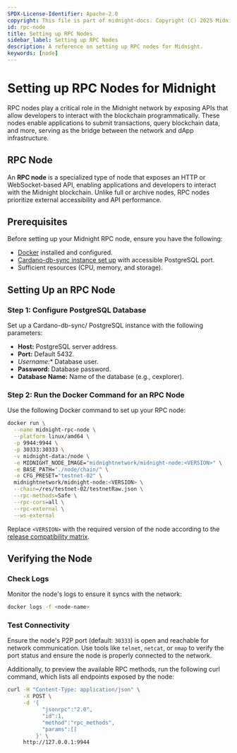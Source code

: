 ```yaml
---
SPDX-License-Identifier: Apache-2.0
copyright: This file is part of midnight-docs. Copyright (C) 2025 Midnight Foundation. Licensed under the Apache License, Version 2.0 (the "License"); You may not use this file except in compliance with the License. You may obtain a copy of the License at http://www.apache.org/licenses/LICENSE-2.0 Unless required by applicable law or agreed to in writing, software distributed under the License is distributed on an "AS IS" BASIS, WITHOUT WARRANTIES OR CONDITIONS OF ANY KIND, either express or implied. See the License for the specific language governing permissions and limitations under the License.
id: rpc-node
title: Setting up RPC Nodes
sidebar_label: Setting up RPC Nodes
description: A reference on setting up RPC nodes for Midnight.
keywords: [node]
---
```


# Setting up RPC Nodes for Midnight

RPC nodes play a critical role in the Midnight network by exposing APIs that allow developers to interact with the blockchain programmatically. These nodes enable applications to submit transactions, query blockchain data, and more, serving as the bridge between the network and dApp infrastructure.

## RPC Node

An **RPC node** is a specialized type of node that exposes an HTTP or WebSocket-based API, enabling applications and developers to interact with the Midnight blockchain. Unlike full or archive nodes, RPC nodes prioritize external accessibility and API performance.

## Prerequisites

Before setting up your Midnight RPC node, ensure you have the following:

* [Docker](https://docs.docker.com/engine/install/) installed and configured.
* [Cardano-db-sync instance set up](./cardano-db-sync) with accessible PostgreSQL port.
* Sufficient resources (CPU, memory, and storage).

## Setting Up an RPC Node

### Step 1: Configure PostgreSQL Database

Set up a Cardano-db-sync/ PostgreSQL instance with the following parameters:

* **Host:** PostgreSQL server address.
* **Port:** Default 5432.
* *Username:** Database user.
* **Password:** Database password.
* **Database Name:** Name of the database (e.g., cexplorer).

### Step 2: Run the Docker Command for an RPC Node

Use the following Docker command to set up your RPC node:

```bash
docker run \
  --name midnight-rpc-node \
  --platform linux/amd64 \
  -p 9944:9944 \
  -p 30333:30333 \
  -v midnight-data:/node \
  -e MIDNIGHT_NODE_IMAGE="midnightnetwork/midnight-node:<VERSION>" \
  -e BASE_PATH="./node/chain/" \
  -e CFG_PRESET="testnet-02" \
  midnightnetwork/midnight-node:<VERSION> \
  --chain=/res/testnet-02/testnetRaw.json \
  --rpc-methods=Safe \
  --rpc-cors=all \
  --rpc-external \
  --ws-external
```

Replace `<VERSION>` with the required version of the node according to the [release compatibility matrix](../../relnotes/comp-matrix).


## Verifying the Node

### Check Logs

Monitor the node's logs to ensure it syncs with the network:

```bash
docker logs -f <node-name>
```

### Test Connectivity

Ensure the node's P2P port (default: `30333`) is open and reachable for network communication. Use tools like `telnet`, `netcat`, or `nmap` to verify the port status and ensure the node is properly connected to the network.

Additionally, to preview the available RPC methods, run the following curl command, which lists all endpoints exposed by the node:

```bash
curl -H "Content-Type: application/json" \
     -X POST \
     -d '{
           "jsonrpc":"2.0",
           "id":1,
           "method":"rpc_methods",
           "params":[]
         }' \
     http://127.0.0.1:9944
```
